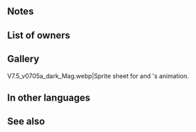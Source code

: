 {{Weapon Infobox
|tagid=SID_透魔竜のブレス
|intID=3600
|image=wep_ac069
|exclusive=1
|weaponType=Dragonstone
|cost=400
|might=16
|range=1
|cooldown=-1
|effect=Accelerates Special trigger (cooldown count-1). If foe initiates combat or foe's HP ≥ 75% at start of combat, grants Atk/Spd/Def/Res+5 to unit, inflicts Atk/Spd/Def/Res-X on foe (X = current bonus on each of foe's stats × 2; example: if foe has +7 bonus to Spd, inflicts Spd-14, for a net penalty of Spd-7; calculates each stat penalty independently), deals damage = 20% of unit's Spd (excluding area-of-effect Specials), and reduces damage from foe's first attacks by 7 during combat ("follow-up attack" normally means only the second strike; for effects that grant "unit attacks twice," it means the third and fourth strikes). If foe's Range = 2, calculates damage using the lower of foe's Def or Res.
|required=Flametongue
|properties=random_owner
}}
==Notes==
{{IfFoeInitiates}}
{{Temporary buffs}}
{{TemporaryDebufffromBonus|source=the foe}}
{{DamageBoost}}
{{FlatDamageReduction|7}}
{{LowerDefRes}}
==List of owners==
{{Skill Hero List}}
==Gallery==
<gallery>
V7.5_v0705a_dark_Mag.webp|Sprite sheet for {{St|Pupil's Tome}} and {{PAGENAME}}'s animation.
</gallery>
==In other languages==
{{OtherLanguages
|japanese=透魔竜のブレス
|german=Stiller Atem
|spanishEU=Aliento dragón
|spanishLA=Soplo dragón
|french=Souffle du néant
|italian=Soffio Silente
|chineseTW=透魔龍吐息
|portuguese=Sopro silencioso
}}
==See also==
{{See also skills|cond=Description LIKE '%first strike%' OR Description LIKE '%inflicts penalty%current bonus on each of foe_s stats _ 2%' AND Exclusive='1' OR Description LIKE '%deals damage =%20%of unit_s Spd%'}}
{{Weapons Navbox}}